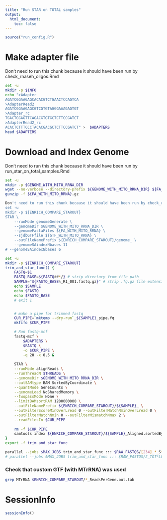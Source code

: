 ```yaml
---
title: "Run STAR on TOTAL samples"
output:
  html_document:
    toc: false
---
```


```r
source("run_config.R")
```


# Make adapter file
Don't need to run this chunk because it should have been run by check_rnaseh_oligos.Rmd
```bash
set -u
mkdir -p $INFO
echo ">Adapter
AGATCGGAAGAGCACACGTCTGAACTCCAGTCA
>AdapterRead2
AGATCGGAAGAGCGTCGTGTAGGGAAAGAGTGT
>Adapter_rc
TGACTGGAGTTCAGACGTGTGCTCTTCCGATCT
>AdapterRead2_rc
ACACTCTTTCCCTACACGACGCTCTTCCGATCT" >  $ADAPTERS
head $ADAPTERS
```

# Download and Index Genome
Don't need to run this chunk because it should have been run by run_star_on_total_samples.Rmd
```bash
set -u
mkdir -p $GENOME_WITH_MITO_RRNA_DIR
wget --no-verbose --directory-prefix ${GENOME_WITH_MITO_RRNA_DIR} ${FA_URL} 
gunzip -f ${FA_WITH_MITO_RRNA}.gz
```


```bash
Don't need to run this chunk because it should have been run by check_rnaseh_oligos.Rmd
set -u
mkdir -p ${ENRICH_COMPARE_STAROUT}
STAR \
    --runMode genomeGenerate \
    --genomeDir $GENOME_WITH_MITO_RRNA_DIR \
    --genomeFastaFiles ${FA_WITH_MITO_RRNA} \
    --sjdbGTFfile ${GTF_WITH_MITO_RRNA} \
    --outFileNamePrefix ${ENRICH_COMPARE_STAROUT}/genome_ \
    --genomeSAindexNbases 11
# --genomeSAindexNbases 6
```


```bash
set -u
mkdir -p ${ENRICH_COMPARE_STAROUT}
trim_and_star_func() {
    FASTQ=$1
    FASTQ_BASE=${FASTQ##*/} # strip directory from file path
    SAMPLE="${FASTQ_BASE%_R1_001.fastq.gz}" # strip .fq.gz file extension
    echo $SAMPLE
    echo $FASTQ
    echo $FASTQ_BASE
    # exit 1


    # make a pipe for trimmed fastq
    CUR_PIPE=`mktemp --dry-run`_${SAMPLE}_pipe.fq
    mkfifo $CUR_PIPE

    # Run fastq-mcf
    fastq-mcf \
        $ADAPTERS \
        $FASTQ \
        -o $CUR_PIPE \
        -q 20 -x 0.5 &
        
    STAR \
    --runMode alignReads \
    --runThreadN $THREADS \
    --genomeDir $GENOME_WITH_MITO_RRNA_DIR \
    --outSAMtype BAM SortedByCoordinate \
    --quantMode GeneCounts \
    --genomeLoad NoSharedMemory \
    --twopassMode None \
    --limitBAMsortRAM 1280000000 \
    --outFileNamePrefix ${ENRICH_COMPARE_STAROUT}/${SAMPLE}_ \
    --outFilterScoreMinOverLread 0 --outFilterMatchNminOverLread 0 \
    --outFilterMatchNmin 0 --outFilterMismatchNmax 2 \
    --readFilesIn $CUR_PIPE        
        
    rm -f $CUR_PIPE
    samtools index ${ENRICH_COMPARE_STAROUT}/${SAMPLE}_Aligned.sortedByCoord.out.bam
}
export -f trim_and_star_func

parallel --jobs $MAX_JOBS trim_and_star_func ::: $RAW_FASTQS/[234]_*_S*_L00*_R1_001.fastq.gz
# parallel --jobs $MAX_JOBS trim_and_star_func ::: $RAW_FASTQS/2_TOT*L00[12]*.fastq.gz

```

### Check that custom GTF (with MTrRNA) was used
```bash
grep MTrRNA $ENRICH_COMPARE_STAROUT/*_ReadsPerGene.out.tab
```

# SessionInfo
```r
sessionInfo()
```
